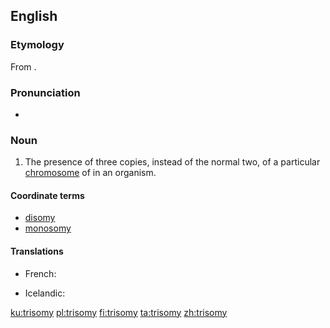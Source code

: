 ==English==
{{wikipedia}}
===Etymology===
From {{suffix|trisome|y|lang=en}}.

===Pronunciation===
*{{a|UK}} {{IPA|/ˈtɹʌɪ.sə(ʊ)mi/|lang=en}}

===Noun===
{{en-noun|trisomies}}

# {{context|cytology|lang=en}} The presence of three copies, instead of the normal two, of a particular [[chromosome]] of in an organism.

====Coordinate terms====
* [[disomy]]
* [[monosomy]]

====Translations====
{{trans-top|three copies of a chromosome}}
* French: {{t+|fr|trisomie|f}}
{{trans-mid}}
* Icelandic: {{t|is|þrístæða|f}}
{{trans-bottom}}

[[ku:trisomy]]
[[pl:trisomy]]
[[fi:trisomy]]
[[ta:trisomy]]
[[zh:trisomy]]